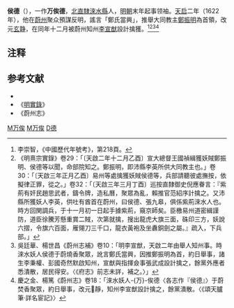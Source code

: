 '''侯德'''（{{bd|？||？|}}），一作'''万俟德'''，[[北直隸|北直隸]][[淶水縣|淶水縣]]人，[[明朝|明朝]]末年起事领袖。[[天启|天启]]二年（1622年），他在[[蔚州|蔚州]]聚众預謀反明，謠言「鄭氏當興」，推舉大同教主[[鄭振明|鄭振明]]為首領，改元[[玄静|玄静]]，在同年十二月被蔚州知州[[李宣猷|李宣猷]]設計擒獲。<ref>李崇智，《中國歷代年號考》，第218頁。</ref><ref>《明熹宗實錄》卷29：「〔天啟二年十二月乙酉〕宣大總督王國禎緝獲妖賊鄭振明、侯德等以聞，命部院知之。鄭振明，即沛縣李英所供大同教主也。」卷30：「〔天啟三年正月乙酉〕易州等處擒獲妖賊侯德等，兵部請聽彼處撫按，依擬律正罪，從之。」卷32：「〔天啟三年三月丁酉〕巡按直隸御史倪應眷言：『紫荊有奸民趙思武者，鑄令牌，造私曆，聚眾為亂，賴推官范紹序計擒之。又沛縣所獲妖人李英，供吐有酋首在蔚州，曰侯德、張九皋，俱係紫荊淶水人也。時方回関調兵，于十一月初一日起手據紫荊，窺京師矣。臣檄易州道密緝謹防，道臣徐騰芳懸重賞二賊，次第就擒，搜出龍虎大旗三面，硃印三方，妖說六摺，令旗六百面，雁翎刀三千口，龍衣黃袍及坐纛銅劍之屬。』疏入，下兵部。」</ref><ref>吳廷華、楊世昌《蔚州志補》卷10：「明李宣猷，天啟二年由舉人知州事。時淶水妖人侯德于蔚燒香聚眾，訛言鄭氏當興，因推鄭振明為首，約日舉事，諸生李秉權、彭國奇然默啟知州，宣猷與指揮僉事張武成設計擒之，餘黨外應者悉潰散，居民得安。〈《府志》前志未詳，補之。〉」</ref><ref>慶之金、楊篤《蔚州志》卷18：「淶水妖人-{万}-俟德〈各志作『侯德』〉于蔚焚香聚眾，約日舉事，改元𢆯靜，知州李宣猷設計擒之，餘黨潰散。〈《頌天臚筆·詳名宦記》〉</ref>

== 注释 ==
{{Reflist}}

==参考文献==
*{{Cite book zh | author = 李崇智 | title = 中国历代年号考 | format =| url =| date = 2004年12月 | publisher = 中华书局 | location = 北京 | id=ISBN 7101025129}}
*《[[明實錄|明實錄]]》
*《蔚州志》

[[Category:河北人|M万俟]]
[[Category:明朝民变领袖|M万俟]]
[[Category:侯姓|D德]]